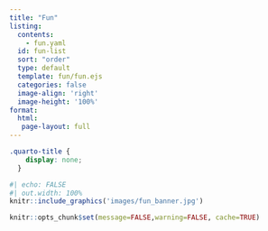 ```yaml
---
title: "Fun"
listing:
  contents: 
    - fun.yaml
  id: fun-list
  sort: "order"
  type: default
  template: fun/fun.ejs
  categories: false
  image-align: 'right'
  image-height: '100%'
format:
  html:
   page-layout: full
---
```


```css
.quarto-title {
    display: none;
  }
```

```r
#| echo: FALSE
#| out.width: 100%
knitr::include_graphics('images/fun_banner.jpg')
```

```r
knitr::opts_chunk$set(message=FALSE,warning=FALSE, cache=TRUE)
```

::: {#fun-list}

:::



